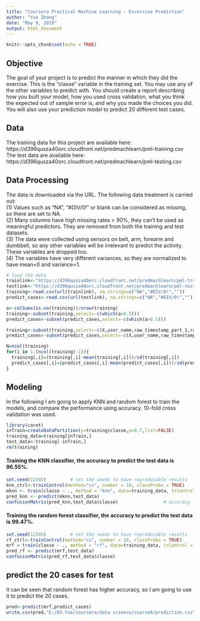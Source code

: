---
title: "Coursera Practical Machine Learning - Excercise Prediction"
author: "Yue Zhang"
date: "May 9, 2019"
output: html_document
---

```{r setup, include=FALSE}
knitr::opts_chunk$set(echo = TRUE)
```

## Objective
The goal of your project is to predict the manner in which they did the exercise. This is the "classe" variable in the training set. You may use any of the other variables to predict with. You should create a report describing how you built your model, how you used cross validation, what you think the expected out of sample error is, and why you made the choices you did. You will also use your prediction model to predict 20 different test cases.

## Data
The training data for this project are available here: https://d396qusza40orc.cloudfront.net/predmachlearn/pml-training.csv
The test data are available here: https://d396qusza40orc.cloudfront.net/predmachlearn/pml-testing.csv

## Data Processing
The data is downloaded via the URL. The following data treatment is carried out:
<br /> (1) Values such as "NA", "#DIV/0!" or blank can be considered as missing, so there are set to NA. 
<br /> (2) Many columns have high missing rates > 90%, they can't be used as meaningful predictors. They are removed from both the training and test datasets.
<br /> (3) The data were collected using sensors on belt, arm, forearm and dumbbell, so any other variables will be irrelevant to predict the activity. These variables are dropped too. 
<br /> (4) The variables have very different variances, so they are normalized to have mean=0 and variance=1.

```{r}
# load the data
trainlink<-"https://d396qusza40orc.cloudfront.net/predmachlearn/pml-training.csv"
testlink<-"https://d396qusza40orc.cloudfront.net/predmachlearn/pml-testing.csv"
training<-read.csv(url(trainlink), na.strings=c("NA","#DIV/0!",""))
predict_cases<-read.csv(url(testlink), na.strings=c("NA","#DIV/0!",""))
```

```{r}
a<-colSums(is.na(training))/nrow(training)
training<-subset(training,select=-c(which(a>0.5)))
predict_cases<-subset(predict_cases,select=-c(which(a>0.5)))
```

```{r}
training<-subset(training,select=-c(X,user_name,raw_timestamp_part_1,raw_timestamp_part_2,cvtd_timestamp,new_window,num_window))
predict_cases<-subset(predict_cases,select=-c(X,user_name,raw_timestamp_part_1,raw_timestamp_part_2,cvtd_timestamp,new_window,num_window))
```

```{r}
N=ncol(training)
for(i in 1:(ncol(training)-1)){
  training[,i]=(training[,i]-mean(training[,i]))/sd(training[,i])
  predict_cases[,i]=(predict_cases[,i]-mean(predict_cases[,i]))/sd(predict_cases[,i])
}
```

## Modeling 
In the following I am going to apply KNN and random forest to train the models, and compare the performance using accuracy. 10-fold cross validation was used.
```{r}
library(caret)
inTrain=createDataPartition(y=training$classe,p=0.7,list=FALSE)
training_data=training[inTrain,]
test_data<-training[-inTrain,]
rm(training)
```

#### Training the KNN classifier, the accuracy to predict the test data is 96.55%.  
```{r}
set.seed(12345)         # set the seeds to have reproducable results
knn_ctrl<-trainControl(method="cv", number = 10, classProbs = TRUE)
mknn <- train(classe ~ ., method = "knn", data=training_data, trControl = knn_ctrl)
pred_knn <- predict(mknn,test_data)                       
confusionMatrix(pred_knn,test_data$classe)                 # accuracy
```

#### Training the random forest classifier, the accuracy to predict the test data is 99.47%.  
```{r}
set.seed(12345)         # set the seeds to have reproducable results
rf_ctrl<-trainControl(method="cv", number = 10, classProbs = TRUE)
mrf = train(classe ~ ., method = "rf", data=training_data, trControl = rf_ctrl)
pred_rf <- predict(mrf,test_data)
confusionMatrix(pred_rf,test_data$classe)
```

## predict the 20 cases for test
It can be seen that random forest has higher accuracy, so I am going to use it to predict the 20 cases.
```{r}
pred<-predict(mrf,predict_cases)
write.csv(pred,"E:/03.Yue/coursera/data science/course8/prediction.csv",row.names=FALSE)
```
